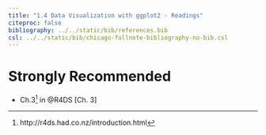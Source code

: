 ```yaml
---
title: "1.4 Data Visualization with ggplot2 - Readings"
citeproc: false
bibliography: ../../static/bib/references.bib
csl: ../../static/bib/chicago-fullnote-bibliography-no-bib.csl
---
```


# Strongly Recommended

- <i class="fas fa-external-link-square-alt"></i>Ch.3^[http://r4ds.had.co.nz/introduction.html] in @R4DS[Ch. 3]
